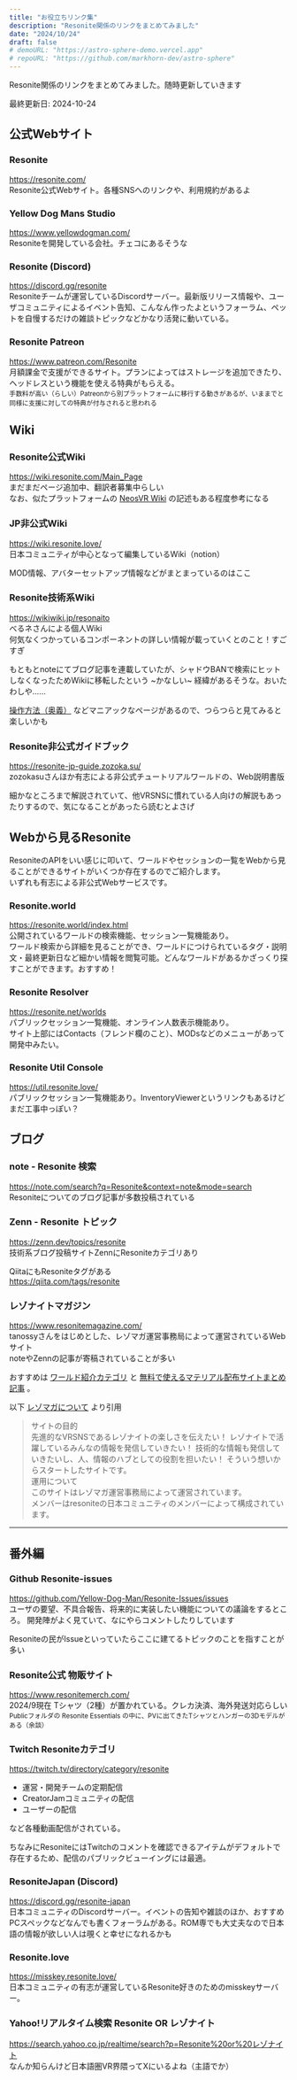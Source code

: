 ```yaml
---
title: "お役立ちリンク集"
description: "Resonite関係のリンクをまとめてみました"
date: "2024/10/24"
draft: false
# demoURL: "https://astro-sphere-demo.vercel.app"
# repoURL: "https://github.com/markhorn-dev/astro-sphere"
---
```


Resonite関係のリンクをまとめてみました。随時更新していきます

最終更新日: 2024-10-24

## 公式Webサイト
### Resonite
https://resonite.com/  
Resonite公式Webサイト。各種SNSへのリンクや、利用規約があるよ

### Yellow Dog Mans Studio
https://www.yellowdogman.com/  
Resoniteを開発している会社。チェコにあるそうな

### Resonite (Discord)
https://discord.gg/resonite  
Resoniteチームが運営しているDiscordサーバー。最新版リリース情報や、ユーザコミュニティによるイベント告知、こんなん作ったよというフォーラム、ペットを自慢するだけの雑談トピックなどかなり活発に動いている。

### Resonite Patreon
https://www.patreon.com/Resonite  
月額課金で支援ができるサイト。プランによってはストレージを追加できたり、ヘッドレスという機能を使える特典がもらえる。  
<small>手数料が高い（らしい）Patreonから別プラットフォームに移行する動きがあるが、いままでと同様に支援に対しての特典が付与されると思われる</small>

## Wiki
### Resonite公式Wiki
https://wiki.resonite.com/Main_Page  
まだまだページ追加中、翻訳者募集中らしい  
なお、似たプラットフォームの [NeosVR Wiki](https://wiki.neosvr.com/Main_Page/ja) の記述もある程度参考になる

### JP非公式Wiki
https://wiki.resonite.love/  
日本コミュニティが中心となって編集しているWiki（notion）  

MOD情報、アバターセットアップ情報などがまとまっているのはここ

### Resonite技術系Wiki
https://wikiwiki.jp/resonaito  
べるネさんによる個人Wiki  
何気なくつかっているコンポーネントの詳しい情報が載っていくとのこと！すごすぎ  

もともとnoteにてブログ記事を連載していたが、シャドウBANで検索にヒットしなくなったためWikiに移転したという ~かなしい~ 経緯があるそうな。おいたわしや…… 

[操作方法（奥義）](https://wikiwiki.jp/resonaito/%E6%93%8D%E4%BD%9C%E6%96%B9%E6%B3%95%EF%BC%88%E5%A5%A5%E7%BE%A9%EF%BC%89) などマニアックなページがあるので、つらつらと見てみると楽しいかも


### Resonite非公式ガイドブック
https://resonite-jp-guide.zozoka.su/  
zozokasuさんほか有志による非公式チュートリアルワールドの、Web説明書版

細かなところまで解説されていて、他VRSNSに慣れている人向けの解説もあったりするので、気になることがあったら読むとよさげ


<dev class="flex flex-col items-center">
  <RelativeComponent />
</dev>

## Webから見るResonite

ResoniteのAPIをいい感じに叩いて、ワールドやセッションの一覧をWebから見ることができるサイトがいくつか存在するのでご紹介します。  
いずれも有志による非公式Webサービスです。

### Resonite.world
https://resonite.world/index.html  
公開されているワールドの検索機能、セッション一覧機能あり。  
ワールド検索から詳細を見ることができ、ワールドにつけられているタグ・説明文・最終更新日など細かい情報を閲覧可能。どんなワールドがあるかざっくり探すことができます。おすすめ！

### Resonite Resolver
https://resonite.net/worlds  
パブリックセッション一覧機能、オンライン人数表示機能あり。  
サイト上部にはContacts（フレンド欄のこと）、MODsなどのメニューがあって開発中みたい。

### Resonite Util Console
https://util.resonite.love/  
パブリックセッション一覧機能あり。InventoryViewerというリンクもあるけどまだ工事中っぽい？


## ブログ

### note - Resonite 検索
https://note.com/search?q=Resonite&context=note&mode=search  
Resoniteについてのブログ記事が多数投稿されている

### Zenn - Resonite トピック
https://zenn.dev/topics/resonite  
技術系ブログ投稿サイトZennにResoniteカテゴリあり

QiitaにもResoniteタグがある  
https://qiita.com/tags/resonite

### レゾナイトマガジン
https://www.resonitemagazine.com/  
tanossyさんをはじめとした、レゾマガ運営事務局によって運営されているWebサイト  
noteやZennの記事が寄稿されていることが多い

おすすめは [ワールド紹介カテゴリ](https://www.resonitemagazine.com/category/worl/) と [無料で使えるマテリアル配布サイトまとめ記事](https://www.resonitemagazine.com/post-0-17) 。

以下 [レゾマガについて](https://www.resonitemagazine.com/about) より引用
  > サイトの目的  
  > 先進的なVRSNSであるレゾナイトの楽しさを伝えたい！
  > レゾナイトで活躍しているみんなの情報を発信していきたい！
  > 技術的な情報も発信していきたいし、人、情報のハブとしての役割を担いたい！
  > そういう想いからスタートしたサイトです。  
  > 運用について  
  > このサイトはレゾマガ運営事務局によって運営されています。  
  > メンバーはresoniteの日本コミュニティのメンバーによって構成されています。  

-----

## 番外編


### Github Resonite-issues
https://github.com/Yellow-Dog-Man/Resonite-Issues/issues  
ユーザの要望、不具合報告、将来的に実装したい機能についての議論をするところ。 開発陣がよく見ていて、なにやらコメントしたりしています

Resoniteの民がIssueといっていたらここに建てるトピックのことを指すことが多い

### Resonite公式 物販サイト
https://www.resonitemerch.com/  
2024/9現在 Tシャツ（2種）が置かれている。クレカ決済、海外発送対応らしい  
<small>Publicフォルダの Resonite Essentials の中に、PVに出てきたTシャツとハンガーの3Dモデルがある（余談）</small>

### Twitch Resoniteカテゴリ
https://twitch.tv/directory/category/resonite

- 運営・開発チームの定期配信
- CreatorJamコミュニティの配信
- ユーザーの配信

など各種動画配信がされている。

ちなみにResoniteにはTwitchのコメントを確認できるアイテムがデフォルトで存在するため、配信のパブリックビューイングには最適。

### ResoniteJapan (Discord)
https://discord.gg/resonite-japan  
日本コミュニティのDiscordサーバー。イベントの告知や雑談のほか、おすすめPCスペックなどなんでも書くフォーラムがある。ROM専でも大丈夫なので日本語の情報が欲しい人は覗くと幸せになれるかも  

### Resonite.love
https://misskey.resonite.love/  
日本コミュニティの有志が運営しているResonite好きのためのmisskeyサーバー。

### Yahoo!リアルタイム検索 Resonite OR レゾナイト
https://search.yahoo.co.jp/realtime/search?p=Resonite%20or%20レゾナイト  
なんか知らんけど日本語圏VR界隈ってXにいるよね（主語でか）
